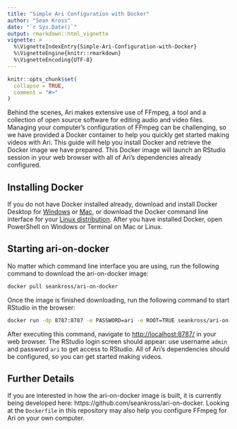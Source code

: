 ```yaml
---
title: "Simple Ari Configuration with Docker"
author: "Sean Kross"
date: "`r Sys.Date()`"
output: rmarkdown::html_vignette
vignette: >
  %\VignetteIndexEntry{Simple-Ari-Configuration-with-Docker}
  %\VignetteEngine{knitr::rmarkdown}
  %\VignetteEncoding{UTF-8}
---
```


```r
knitr::opts_chunk$set(
  collapse = TRUE,
  comment = "#>"
)
```

Behind the scenes, Ari makes extensive use of FFmpeg, a tool and a collection
of open source software for editing audio and video files. Managing your
computer's configuration of FFmpeg can be challenging, so we have provided a
Docker container to help you quickly get started making videos with Ari. This
guide will help you install Docker and retrieve the Docker image we have
prepared. This Docker image will launch an RStudio session in your web browser
with all of Ari's dependencies already configured.

## Installing Docker

If you do not have Docker installed already, download and install Docker 
Desktop for [Windows](https://docs.docker.com/docker-for-windows/install/) or 
[Mac](https://docs.docker.com/docker-for-mac/install/), or download the Docker
command line interface for your [Linux distribution](https://docs.docker.com/install/).
After you have installed Docker, open PowerShell on Windows or Terminal on Mac 
or Linux.

## Starting ari-on-docker

No matter which command line interface you are using, run the following command
to download the ari-on-docker image:

```bash
docker pull seankross/ari-on-docker
```

Once the image is finished downloading, run the following command to start
RStudio in the browser:

```bash
docker run -dp 8787:8787 -e PASSWORD=ari -e ROOT=TRUE seankross/ari-on-docker
```

After executing this command, navigate to <http://localhost:8787/> in your web
browser. The RStudio login screen should appear: use username `admin` and 
password `ari` to get access to RStudio. All of Ari's
dependencies should be configured, so you can get started making videos.

## Further Details

If you are interested in how the ari-on-docker image is built, it is currently
being developed here: https://github.com/seankross/ari-on-docker. Looking at
the `Dockerfile` in this repository may also help you configure FFmpeg for Ari 
on your own computer.

